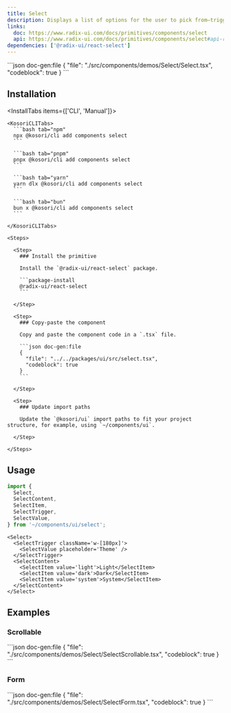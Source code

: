 ```yaml
---
title: Select
description: Displays a list of options for the user to pick from—triggered by a button.
links:
  doc: https://www.radix-ui.com/docs/primitives/components/select
  api: https://www.radix-ui.com/docs/primitives/components/select#api-reference
dependencies: ['@radix-ui/react-select']
---
```


<ComponentPreview name='select'>
```json doc-gen:file
{
  "file": "./src/components/demos/Select/Select.tsx",
  "codeblock": true
}
```
</ComponentPreview>

## Installation

<InstallTabs items={['CLI', 'Manual']}>

  <Tab value='CLI'>
  
    <KosoriCLITabs>
      ```bash tab="npm"
      npx @kosori/cli add components select
      ```

      ```bash tab="pnpm"
      pnpx @kosori/cli add components select
      ```

      ```bash tab="yarn"
      yarn dlx @kosori/cli add components select
      ```

      ```bash tab="bun"
      bun x @kosori/cli add components select
      ```

    </KosoriCLITabs>

  </Tab>

  <Tab value='Manual'>

    <Steps>

      <Step>
        ### Install the primitive

        Install the `@radix-ui/react-select` package.

        ```package-install
        @radix-ui/react-select
        ```

      </Step>

      <Step>
        ### Copy-paste the component

        Copy and paste the component code in a `.tsx` file.

        ```json doc-gen:file
        {
          "file": "../../packages/ui/src/select.tsx",
          "codeblock": true
        }
        ```

      </Step>

      <Step>
        ### Update import paths

        Update the `@kosori/ui` import paths to fit your project structure, for example, using `~/components/ui`.

      </Step>

    </Steps>

  </Tab>

</InstallTabs>

## Usage

```ts
import {
  Select,
  SelectContent,
  SelectItem,
  SelectTrigger,
  SelectValue,
} from '~/components/ui/select';
```

```tsx
<Select>
  <SelectTrigger className='w-[180px]'>
    <SelectValue placeholder='Theme' />
  </SelectTrigger>
  <SelectContent>
    <SelectItem value='light'>Light</SelectItem>
    <SelectItem value='dark'>Dark</SelectItem>
    <SelectItem value='system'>System</SelectItem>
  </SelectContent>
</Select>
```

## Examples

### Scrollable

<ComponentPreview name='select-scrollable'>
```json doc-gen:file
{
  "file": "./src/components/demos/Select/SelectScrollable.tsx",
  "codeblock": true
}
```
</ComponentPreview>

### Form

<ComponentPreview name='select-form'>
```json doc-gen:file
{
  "file": "./src/components/demos/Select/SelectForm.tsx",
  "codeblock": true
}
```
</ComponentPreview>
